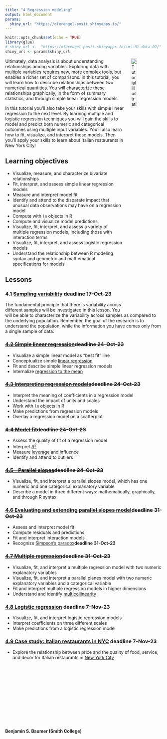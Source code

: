 ```yaml
---
title: "4 Regression modeling"
output: html_document
params:
  shiny_url: "https://oferengel-posit.shinyapps.io/"
---
```


```r
knitr::opts_chunk$set(echo = TRUE)
library(glue)
# shiny_url <-  "https://oferengel-posit.shinyapps.io/ims-01-data-02/"
shiny_url <- params$shiny_url
```

<img style="float: right; margin: 0px 0px 20px 20px" src="../logo/umcg.png" alt="Tutorial illustration" width="20%" height="20%">

Ultimately, data analysis is about understanding relationships among variables. Exploring data with multiple variables requires new, more complex tools, but enables a richer set of comparisons. In this tutorial, you will learn how to describe relationships between two numerical quantities. You will characterize these relationships graphically, in the form of summary statistics, and through simple linear regression models.

In this tutorial you'll also take your skills with simple linear regression to the next level. By learning multiple and logistic regression techniques you will gain the skills to model and predict both numeric and categorical outcomes using multiple input variables. You'll also learn how to fit, visualize, and interpret these models. Then you'll apply your skills to learn about Italian restaurants in New York City!

## Learning objectives

* Visualize, measure, and characterize bivariate relationships
* Fit, interpret, and assess simple linear regression models
* Measure and interpret model fit
* Identify and attend to the disparate impact that unusual data observations may have on a regression model
* Compute with `lm` objects in R
* Compute and visualize model predictions
* Visualize, fit, interpret, and assess a variety of multiple regression models, including those with interaction terms
* Visualize, fit, interpret, and assess logistic regression models
* Understand the relationship between R modeling syntax and geometric and mathematical specifications for models

## Lessons


### 4.1 ~~[Sampling variability](https://oferengel-posit.shinyapps.io/04-01-lesson/) **deadline 17-Oct-23**~~

The fundamental principle that there is variability across different samples will be investigated in this lesson. You will be able to characterize the variability across samples as compared to the underlying population. Remember, the goal of the research is to understand the population, while the information you have comes only from a single sample of data.


### ~~[4.2 Simple linear regression](https://oferengel-posit.shinyapps.io/03-03-lesson/)**deadline 24-Oct-23**~~

* Visualize a simple linear model as "best fit" line
* Conceptualize simple [linear regression](https://en.wikipedia.org/wiki/Linear_regression)
* Fit and describe simple linear regression models
* Internalize [regression to the mean](https://en.wikipedia.org/wiki/Regression_toward_the_mean)

### ~~[4.3 Interpreting regression models](https://oferengel-posit.shinyapps.io/03-04-lesson/)**deadline 24-Oct-23**~~

* Interpret the meaning of coefficients in a regression model
* Understand the impact of units and scales
* Work with `lm` objects in R
* Make predictions from regression models
* Overlay a regression model on a scatterplot

### ~~[4.4 Model fit](https://oferengel-posit.shinyapps.io/03-05-lesson/)**deadline 24-Oct-23**~~

* Assess the quality of fit of a regression model
* Interpret [$R^2$](https://en.wikipedia.org/wiki/Coefficient_of_determination)
* Measure [leverage](https://en.wikipedia.org/wiki/Leverage_(statistics)) and influence
* Identify and attend to outliers

### ~~[4.5 - Parallel slopes](https://oferengel-posit.shinyapps.io/03-06-lesson/)**deadline 24-Oct-23**~~

* Visualize, fit, and interpret a parallel slopes model, which has one numeric and one categorical explanatory variable
* Describe a model in three different ways: mathematically, graphically, and through R syntax



###  ~~[4.6 Evaluating and extending parallel slopes model](https://oferengel-posit.shinyapps.io/03-07-lesson/)**deadline 31-Oct-23**~~

* Assess and interpret model fit
* Compute residuals and predictions
* Fit and interpret interaction models
* Recognize [Simpson's paradox](https://en.wikipedia.org/wiki/Simpson%27s_paradox)**deadline 31-Oct-23**

### ~~[4.7 Multiple regression](https://oferengel-posit.shinyapps.io/03-08-lesson/)**deadline 31-Oct-23**~~

* Visualize, fit, and interpret a multiple regression model with two numeric explanatory variables
* Visualize, fit, and interpret a parallel planes model with two numeric explanatory variables and a categorical variable
* Fit and interpret multiple regression models in higher dimensions
* Understand and identify [multicollinearity](https://en.wikipedia.org/wiki/Multicollinearity)

### [4.8 Logistic regression](https://oferengel-posit.shinyapps.io/03-09-lesson/) **deadline 7-Nov-23**

* Visualize, fit, and interpret logistic regression models
* Interpret coefficients on three different scales
* Make predictions from a logistic regression model

### [4.9 Case study: Italian restaurants in NYC](https://oferengel-posit.shinyapps.io/03-10-lesson/) **deadline 7-Nov-23**

* Explore the relationship between price and the quality of food, service, and decor for Italian restaurants in [New York City](https://en.wikipedia.org/wiki/New_York_City)

<br/>
<br/>
<br/>
<br/>
<br/>


<br/>
<br/>
<br/>
<br/>
<br/>

#### Benjamin S. Baumer (Smith College)

<!-- <img style="float: left; margin: 0px 20px 20px 0px" src="../instructor-photos/ben.png" alt="Ben Baumer" width="150" height="150"> -->

<!-- ### Benjamin S. Baumer -->

<!-- #### Smith College -->

<!-- [Benjamin S. Baumer](http://www.science.smith.edu/~bbaumer) is an [associate professor](https://www.smith.edu/academics/faculty/ben-baumer) in the [Statistical & Data Sciences](http://www.smith.edu/academics/statistics) program at Smith College. He has been a practicing data scientist since 2004, when he became the first full-time statistical analyst for the [New York Mets](http://www.nymets.com/). Ben is a co-author of [*The Sabermetric Revolution*](http://www.upenn.edu/pennpress/book/15168.html), [*Modern Data Science with R*](http://mdsr-book.github.io/index.html), and the second edition of [*Analyzing Baseball Data with R*](https://www.crcpress.com/Analyzing-Baseball-Data-with-R-Second-Edition/Marchi-Albert-Baumer/p/book/9780815353515). He received his Ph.D. in Mathematics from the [City University of New York](http://gc.cuny.edu) in 2012, and is accredited as a professional statistician by the [American Statistical Association](http://www.amstat.org/). His research interests include sports analytics, data science, statistics and data science education, statistical computing, and network science.  -->

<!-- Ben won the [Waller Education Award](https://www.amstat.org/ASA/Your-Career/Awards/Waller-Awards.aspx) from the ASA Section on Statistics and Data Science Education, and the [Significant Contributor Award](https://community.amstat.org/sis/aboutus/honorees) from the ASA Section on Statistics in Sports in 2019. He shared the [2016 Contemporary Baseball Analysis Award](http://sabr.org/latest/baumer-brudnicki-mcmurray-win-2016-sabr-analytics-conference-research-awards) from the Society for American Baseball Research. Currently, Ben is the primary investigator on a three-year, nine-institution, $1.2 million [award from the National Science Foundation](https://www.nsf.gov/awardsearch/showAward?AWD_ID=1924017&HistoricalAwards=false) for workforce development under the [Data Science Corps program](https://www.nsf.gov/funding/pgm_summ.jsp?pims_id=505536).  -->